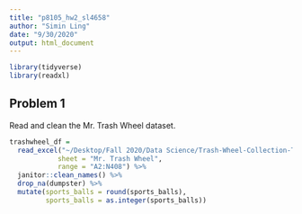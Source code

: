 ```yaml
---
title: "p8105_hw2_sl4658"
author: "Simin Ling"
date: "9/30/2020"
output: html_document
---
```


```r
library(tidyverse)
library(readxl)
```


## Problem 1
Read and clean the Mr. Trash Wheel dataset.
```r
trashwheel_df = 
  read_excel("~/Desktop/Fall 2020/Data Science/Trash-Wheel-Collection-Totals-8-6-19.xlsx", 
            sheet = "Mr. Trash Wheel", 
            range = "A2:N408") %>%
  janitor::clean_names() %>%
  drop_na(dumpster) %>%
  mutate(sports_balls = round(sports_balls),
         sports_balls = as.integer(sports_balls))
```

